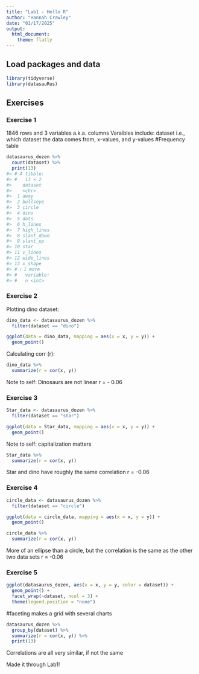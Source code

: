 ```yaml
---
title: "Lab1 - Hello R"
author: "Hannah Crawley"
date: "01/17/2025"
output: 
  html_document: 
    theme: flatly
---
```


## Load packages and data

```r
library(tidyverse) 
library(datasauRus)
```

## Exercises

### Exercise 1

1846 rows and 3 variables a.k.a. columns 
Varaibles include: dataset i.e., which dataset the data comes from, x-values, and y-values 
#Frequency table 
```r
datasaurus_dozen %>% 
  count(dataset) %>% 
  print(13)
#> # A tibble:
#> #   13 × 2
#>    dataset   
#>    <chr>     
#>  1 away      
#>  2 bullseye  
#>  3 circle    
#>  4 dino      
#>  5 dots      
#>  6 h_lines   
#>  7 high_lines
#>  8 slant_down
#>  9 slant_up  
#> 10 star      
#> 11 v_lines   
#> 12 wide_lines
#> 13 x_shape   
#> # ℹ 1 more
#> #   variable:
#> #   n <int>
```


### Exercise 2

Plotting dino dataset:

```r
dino_data <- datasaurus_dozen %>%
  filter(dataset == "dino")

ggplot(data = dino_data, mapping = aes(x = x, y = y)) +
  geom_point()
```

Calculating corr (r):

```r
dino_data %>%
  summarize(r = cor(x, y))
```

Note to self: Dinosaurs are not linear r = - 0.06


### Exercise 3

```r
Star_data <- datasaurus_dozen %>%
  filter(dataset == "star")

ggplot(data = Star_data, mapping = aes(x = x, y = y)) +
  geom_point()
```

Note to self: capitalization matters 
```r
Star_data %>%
  summarize(r = cor(x, y))
```
Star and dino have roughly the same correlation r = -0.06

### Exercise 4

```r
circle_data <- datasaurus_dozen %>%
  filter(dataset == "circle")

ggplot(data = circle_data, mapping = aes(x = x, y = y)) +
  geom_point()
```

```r
circle_data %>%
  summarize(r = cor(x, y))
```

More of an ellipse than a circle, but the correlation is the same as the other two data sets r = -0.06

### Exercise 5

```r
ggplot(datasaurus_dozen, aes(x = x, y = y, color = dataset)) +
  geom_point() +
  facet_wrap(~dataset, ncol = 3) +
  theme(legend.position = "none")
```
 #faceting makes a grid with several charts 

```r
datasaurus_dozen %>%
  group_by(dataset) %>%
  summarize(r = cor(x, y)) %>%
  print(13)
```
 Correlations are all very similar, if not the same  
 
 Made it through Lab1! 

